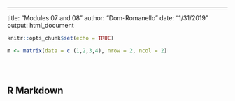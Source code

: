 ---
title: "Modules 07 and 08"
author: "Dom-Romanello"
date: "1/31/2019"
output: html_document


```r
knitr::opts_chunk$set(echo = TRUE)

m <- matrix(data = c (1,2,3,4), nrow = 2, ncol = 2)





```

## R Markdown
